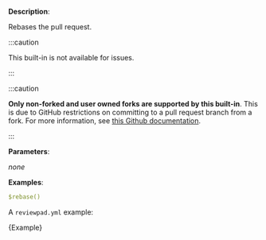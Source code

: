 
**Description**:

Rebases the pull request.

:::caution

This built-in is not available for issues.

:::

:::caution

**Only non-forked and user owned forks are supported by this built-in**. This is due to GitHub restrictions on committing to a pull request branch from a fork. For more information, see [this Github documentation](https://docs.github.com/en/pull-requests/collaborating-with-pull-requests/proposing-changes-to-your-work-with-pull-requests/committing-changes-to-a-pull-request-branch-created-from-a-fork).

:::

**Parameters**:

_none_

**Examples**:

```yml
$rebase()
```

A `reviewpad.yml` example:

<CodeBlock language="yml" title="reviewpad.yml">{Example}</CodeBlock>
